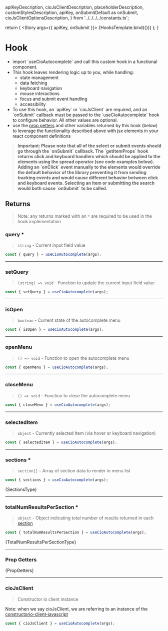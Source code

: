 
  apiKeyDescription,
  cioJsClientDescription,
  placeholderDescription,
  customStylesDescription,
  apiKey,
  onSubmitDefault as onSubmit,
  cioJsClientOptionsDescription,
} from '../../../../constants.ts';

<Meta of={HooksStories} name='Documentation' />

return (
  <Canvas>
    <Story args={{ apiKey, onSubmit }}>
      {HooksTemplate.bind({})}
    </Story>
  </Canvas>
  );
}

# Hook 
  - import \`useCioAutocomplete\` and call this custom hook in a functional component.
  - This hook leaves rendering logic up to you, while handling:
    - state management
    - data fetching
    - keyboard navigation
    - mouse interactions
    - focus and submit event handling
    - accessibility
- To use this hook, an \`apiKey\` or \`cioJsClient\` are required, and an \`onSubmit\` callback must be passed to the \`useCioAutocomplete\` hook to configure behavior. All other values are optional.
- use the <a href="https://kentcdodds.com/blog/how-to-give-rendering-control-to-users-with-prop-getters" target="__blank">prop getters</a> and other variables returned by this hook (below) to leverage the functionality described above with jsx elements in your react component definitions

> **Important: Please note that all of the select or submit events should go through the \`onSubmit\` callback. The \`getItemProps\` hook returns click and keyboard handlers which should be applied to the elements using the spread operator (see code examples below). Adding an \`onClick\` event manually to the elements would override the default behavior of the library preventing it from sending tracking events and would cause different behavior between click and keyboard events. Selecting an item or submitting the search would both cause \`onSubmit\` to be called.**


## Returns

> Note: any returns marked with an `*` are required to be used in the hook implementation

### query \* 

> `string` - Current input field value

  ```jsx
  const { query } = useCioAutocomplete(args);
  ```
<hr />

### setQuery 

> `(string) => void` - Function to update the current input field value 

  ```jsx
  const { setQuery } = useCioAutocomplete(args);
  ```
<hr />

### isOpen 

> `boolean` - Current state of the autocomplete menu 

  ```jsx
  const { isOpen } = useCioAutocomplete(args);
  ```
<hr />

### openMenu 

> `() => void` - Function to open the autocomplete menu 

  ```jsx
  const { openMenu } = useCioAutocomplete(args);
  ```
<hr />

### closeMenu

> `() => void` - Function to close the autocomplete menu 

  ```jsx
  const { closeMenu } = useCioAutocomplete(args);
  ```
<hr />

### selectedItem

> `object` - Currently selected Item (via hover or keyboard navigation) 

  ```jsx
  const { selectedItem } = useCioAutocomplete(args);
  ```
<hr />

### sections \* 

> `section[]` - Array of section data to render in menu list 

  ```jsx
  const { sections } = useCioAutocomplete(args);
  ```

<Markdown>{SectionsType}</Markdown>
<hr />

### totalNumResultsPerSection \*

> `object` - Object indicating total number of results returned in each [section](#section)

  ```jsx
  const { totalNumResultsPerSection } = useCioAutocomplete(args);
  ```

<Markdown>{TotalNumResultsPerSectionType}</Markdown>
<hr />

### Prop Getters

<Markdown>{PropGetters}</Markdown>
<hr />

### cioJsClient 

> Constructor io client instance 

Note: when we say cioJsClient, we are referring to an instance of the [constructorio-client-javascript](https://www.npmjs.com/package/@constructor-io/constructorio-client-javascript)

  ```jsx
  const { cioJsClient } = useCioAutocomplete(args);
  ```
